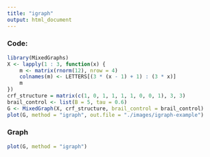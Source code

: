 ```yaml
---
title: "igraph"
output: html_document
---
```



### Code:

```r
library(MixedGraphs)
X <- lapply(1 : 3, function(x) {
    m <- matrix(rnorm(12), nrow = 4)
    colnames(m) <- LETTERS[(3 * (x - 1) + 1) : (3 * x)]
    m
})
crf_structure = matrix(c(1, 0, 1, 1, 1, 1, 0, 0, 1), 3, 3)
brail_control <- list(B = 5, tau = 0.6)
G <- MixedGraph(X, crf_structure, brail_control = brail_control)
plot(G, method = "igraph", out.file = "./images/igraph-example")
```

### Graph
```r
plot(G, method = "igraph")
```